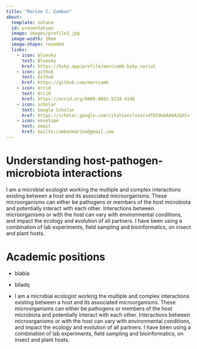 ```yaml
---
title: "Marine C. Cambon"
about:
  template: solana
  id: presentation
  image: images/profile2.jpg
  image-width: 10em
  image-shape: rounded
  links:
    - icon: bluesky
      text: Bluesky
      href: https://bsky.app/profile/marccamb.bsky.social
    - icon: github
      text: Github
      href: https://github.com/marccamb
    - icon: orcid
      text: Orcid
      href: https://orcid.org/0000-0001-5234-4196  
    - icon: scholar
      text: Google Scholar
      href: https://scholar.google.com/citations?user=dfE59eAAAAAJ&hl=fr&inst=6297097477975492460
    - icon: envelope
      text: email
      href: mailto:cambonmarine@gmail.com
---
```


:::{#presentation}

# **Understanding host-pathogen-microbiota interactions**

I am a microbial ecologist working the multiple and complex interactions existing between a host and its associated microorganisms. These microorganisms can either be pathogens or members of the host microbiota and potentially interact with each other. Interactions between microorganisms or with the host can vary with environmental conditions, and impact the ecology and evolution of all partners. I have been using a combination of lab experiments, field sampling and bioinformatics, on insect and plant hosts.

:::

# Academic positions

-   blabla

-   blladq

-   
I am a microbial ecologist working the multiple and complex interactions existing between a host and its associated microorganisms. These microorganisms can either be pathogens or members of the host microbiota and potentially interact with each other. Interactions between microorganisms or with the host can vary with environmental conditions, and impact the ecology and evolution of all partners. I have been using a combination of lab experiments, field sampling and bioinformatics, on insect and plant hosts.